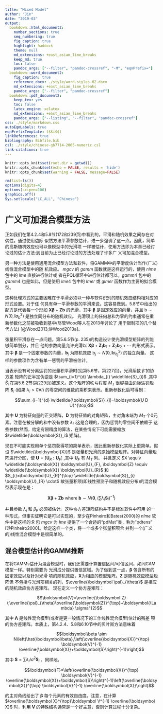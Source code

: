 ```yaml
---
title: "Mixed Model"
author: "Jin"
date: "2019-03"
output:
  bookdown::html_document2:
    number_sections: true
    seq_numbering: true
    fig_caption: true
    highlight: haddock
    theme: null
    md_extensions: +east_asian_line_breaks
    keep_md: true
    toc: false
    pandoc_args: ["--filter", "pandoc-crossref", "-M", "eqnPrefix="]
  bookdown::word_document2:
    fig_caption: true
    reference_docx: ./style/word-styles-02.docx
    md_extensions: +east_asian_line_breaks
    pandoc_args: ["--filter", "pandoc-crossref"]
  bookdown::pdf_document2:
    keep_tex: yes
    toc: false
    latex_engine: xelatex
    md_extensions: +east_asian_line_breaks
    pandoc_args: ["--listing", "--filter", "pandoc-crossref"]
css: ./style/markdown.css
autoEqnLabels: true
eqnPrefixTemplate: ($$i$$)
linkReferences: true
bibliography: Bibfile.bib
csl: ./style/chinese-gb7714-2005-numeric.csl
link-citations: true
---
```


```r
knitr::opts_knit$set(root.dir = getwd())
knitr::opts_chunk$set(echo = FALSE, results = 'hide')
knitr::opts_chunk$set(warning = FALSE, message=FALSE)
```

```r
rm(list=ls())
options(digits=4)
options(scipen=100)
graphics.off()
Sys.setlocale("LC_ALL", "Chinese")
```

# 广义可加混合模型方法

正如我们在第4.2.4和5.8节(172和239页)中看到的，平滑和随机效果之间存在对偶性。通过使用边际
似然方法平滑参数估计，进一步强调了这一点。因此，简单的高斯随机效应也可以像模型中的光滑项
一样被估计，使用方法即为本章已经讨论过的估计方法:到目前为止已经讨论过的方法处理了许多广
义可加混合模型。

另一种方法是使用通用混合模型方法和软件，将GAMM中的平滑度估计当作(广义)线性混合模型中的随
机效应。 $mgcv$ 的 $gamm$ 函数就是这样运行的，使用 $nlme$ 包中的 $lme$ 直接进行估计或
者在PQL循环中进行估计都可以。$gamm4$ 包中的 $gamm4$ 也是如此，但是使用 $lme4$ 包中的 $lmer$ 
或 $glmer$ 函数作为主要的拟合模型。

这种处理方式的主要困难在于平滑必须以一种与软件识别的随机效应结构相对应的形式设置。对于任
何具有单一平滑参数的平滑来说，这容易做到。5.8节中给出的配方是代表每一个形如
$\mathbf{X} \boldsymbol \beta+\mathbf{Z b}$ 的光滑，其中 $\boldsymbol \beta$ 是固定效应的向量，并且
$\mathrm{b} \sim N\left(0, \boldsymbol{I} \sigma_{b}^{2}\right)$ 是独立同分布的随机效应。
光滑项上的任何总和为零的约束通常在重新参数化之前被吸收到基中(尽管Wood等人在2013年讨论了
用于限制项的几个替代方法) [@Wood2013;@Wood2013a]。

张量积平滑存在一点问题。第5.6.5节(p. 235)的构造设计使光滑模型矩阵的列能够简单划分，并且
他的参数向量允许光滑以 $\mathbf{X} \boldsymbol\beta+\mathbf{Z}_{1} \mathbf{b}_{1}+\mathbf{Z}_{2} \mathbf{b}_{2}+\cdots$ 
的形式表示。其中 $\boldsymbol\beta$ 是一个固定参数的向量，$\mathbf{b}_{j}$ 为随机效应 
 $\mathrm{b}_j \sim N\left(0, \boldsymbol{I} \sigma_{{b}_j}^{2}\right)$ 的独立向量。
这样的参数项作为含有单一惩罚的平滑被估计。

当表示没有可分离惩罚的张量积平滑时(见第5.6节，第227页)，光滑系数 $\widetilde{\beta}$ 的协方差
矩阵的正半定伪逆是 $\sum_{i=1}^{d} \lambda_{i} \widetilde{S}_{i}$ ,其中 $\widetilde{S}_{i}$ 
在第5.6.2节(第229页)被定义。这个矩阵的秩亏程度 $M_T$ 很容易由边际惩罚矩阵 $\mathbf{S}_{i}$
(如果 $\lambda_{i}>0 \forall i )$ 的零空间的维数的乘积来表示。重新参数化后可得到：

$$\sum_{i=1}^{d} \widetilde{\boldsymbol{S}}_{i}=\boldsymbol{U D U}^{\top}$$

其中 $\boldsymbol U$ 为特征向量的正交矩阵，$\boldsymbol D$ 为特征值的对角矩阵，主对角末端为
$M_T$ 个0元素。注意在被分解的和中没有参数 $\lambda_i$ :这是合理的，因为惩罚的零空间不依赖于
这些参数(然而，给定有限精度的算法，在某些情况下可能需要缩放 $\widetilde{\boldsymbol{S}}_i$ 
矩阵)。

现在不可能实现用单个惩罚获得项的简单表示，因此重新参数化实际上更简单。假设 
 $\widetilde{\boldsymbol{X}}$ 是张量积光滑的原始模型矩阵。对特征向量矩阵进行分区，使
 $\mathbf{U}=\left[\mathbf{U}_{R}: \mathbf{U}_{F}\right]$ ,其中 $\mathbf{U}_{F}$ 有 $M_T$ 列。
并且定义
 $X \equiv \widetilde{\boldsymbol{X}} \boldsymbol{U}_{F}, \boldsymbol{Z} \equiv \widetilde{\boldsymbol{X}} \boldsymbol{U}_{R}$ 
和
 $S_{i}=\boldsymbol{U}_{R}^{\top} \widetilde{\boldsymbol{S}}_{i} \boldsymbol{U}_{R} \cdot$ 
故张量积项(即线性预测子和随机效应分布)的混合模型表示现在是：

$$\boldsymbol{X} \boldsymbol \beta+\boldsymbol Z \boldsymbol{b} \text { where } \boldsymbol{b} \sim N\left(\mathbf{0},\left(\sum \lambda_{i} \boldsymbol S_{i}\right)^{-1}\right)$$

并且参数 $\lambda_i$ 和 $\beta_F$ 必须被估计。这种协方差矩阵结构并不是标准软件中可用
的一种形式，但事实证明它是可以实现的，至少在Pinheiro和Bates(2000)的 $nlme$ 软件中是这样的:R 包 
 $mgcv$ 为 $lme$ 提供了一个合适的“pdMat”类，称为“pdtens” [@Pinheiro2000]。给定这样一个类，将一个或多个张量积项合
并到一个(广义的)线性混合模型中是很简单的。

## 混合模型估计的GAMM推断

在将GAMMs估计为混合模型时，我们还需要计算置信区间/可信区间，如同GAM模型一样。特别需要为
光滑成分提供置信区域。为了做到这一点，$\boldsymbol \beta$ 包含所有的固定效应以及针对光滑
项的随机效应，$\boldsymbol X$为相应的模型矩阵。$\boldsymbol Z$ 是随机效应模型矩阵但
不包括与光滑项相关的列，$\overline{\boldsymbol \psi}_{\theta}$ 是相应的随机效应协方差矩阵。
现在定义一个协方差矩阵：

$$\boldsymbol{V}=\overline{\boldsymbol Z} \;\overline{\psi}_{\theta}\overline{\boldsymbol{Z}}^{\top}+\boldsymbol{\Lambda} \sigma^{2}$$

其中 $\boldsymbol{\Lambda}$ 是线性混合模型(或者是更一般情况下的工作线性混合模型)估计的残差
项的协方差矩阵。本质上，第4.2.4、5.8和6.10节中的贝叶斯方法意味着

$$\boldsymbol\beta \sim N\left(\hat{\boldsymbol\beta},\left(\overline{\boldsymbol{X}}^{\top} \boldsymbol{V}^{-1} \overline{\boldsymbol{X}}+\boldsymbol{S}\right)^{-1}\right)$$

其中 $\mathbf{S}=\sum \lambda_{i} / \sigma^{2} \mathbf{S}_{i}$ 。同样地，

$$\boldsymbol{F}=\left(\overline{\boldsymbol{X}}^{\top} \boldsymbol{V}^{-1} \overline{\boldsymbol{X}}+\boldsymbol{S}\right)^{-1}\left(\overline{\boldsymbol{X}}^{\top} \boldsymbol{V}^{-1} \overline{\boldsymbol{X}}\right)$$

的主对角线给出了 $\boldsymbol \beta$ 每个元素的有效自由度。注意，在计算
$\overline{\boldsymbol X}^{\top}\boldsymbol V^{-1} \overline{\boldsymbol X}$ 
时，利用 $\boldsymbol V$ 的特殊结构通常是一个好主意，否则计算过程十分复杂。